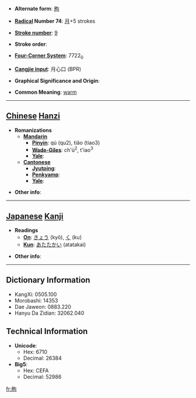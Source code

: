 * '''Alternate form''': [[胊]]

* '''[[Wiktionary:Chinese radical index| Radical]] Number 74''': [[Wiktionary:Chinese radical index 月|月]]+5 strokes

* '''[[Wiktionary:Chinese total strokes index|Stroke number]]''': [[Wiktionary:Chinese total strokes index 9|9]]

* '''Stroke order''': 

* '''[[Wiktionary:Chinese four corner index|Four-Corner System]]''': 7722<sub>0</sub>

* '''[[Wiktionary:Chinese Cangjie index|Cangjie input]]''': 月心口 (BPR)

* '''Graphical Significance and Origin''': 

* '''Common Meaning''': [[warm]]

----

== [[Chinese]] [[Hanzi]] ==

* '''Romanizations'''
** '''[[Mandarin]]'''
*** '''[[Pinyin]]''': qú (qu2), tiǎo (tiao3)
*** '''[[Wade-Giles]]''': ch'ü<sup>2</sup>, t'iao<sup>3</sup>
*** '''[[Yale]]''': 
** '''[[Cantonese]]'''
*** '''[[Jyutping]]''':
*** '''[[Penkyamp]]''': 
*** '''[[Yale]]''': 

* '''Other info''': 

----

== [[Japanese]] [[Kanji]] ==

* '''Readings'''
** '''[[On]]''': [[きょう]] (kyō), [[く]] (ku)
** '''[[Kun]]''': [[あたたかい]] (atatakai)

* '''Other info''':  

----

== Dictionary Information ==

* KangXi: 0505.100
* Morobashi: 14353
* Dae Jaweon: 0883.220
* Hanyu Da Zidian: 32062.040

== Technical Information ==

* '''Unicode''':
** Hex: 6710
** Decimal: 26384
* '''Big5''':
** Hex: CEFA
** Decimal: 52986

[[fr:朐]]